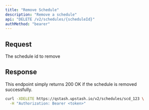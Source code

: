 ```yaml
---
title: "Remove Schedule"
description: "Remove a schedule"
api: "DELETE /v2/schedules/{scheduleId}"
authMethod: "bearer"
---
```


## Request

<ParamField path="scheduleId" type="string">
  The schedule id to remove
</ParamField>

## Response

This endpoint simply returns 200 OK if the schedule is removed successfully.

<RequestExample>

```sh
curl -XDELETE https://qstash.upstash.io/v2/schedules/scd_123 \
  -H "Authorization: Bearer <token>"
```

</RequestExample>
